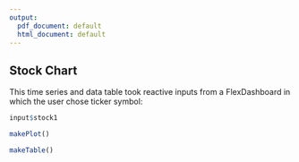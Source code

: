 ```yaml
---
output:
  pdf_document: default
  html_document: default
---
```



## Stock Chart


This time series and data table took reactive inputs from a FlexDashboard in which the user chose ticker symbol:

```r
input$stock1
```

```r
makePlot()
```

```r
makeTable()
```

